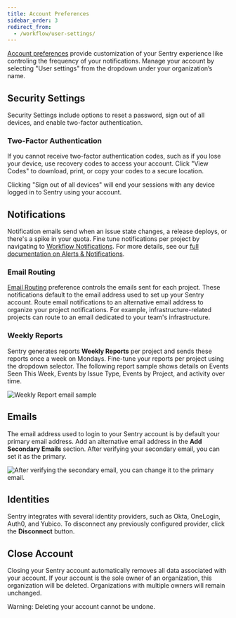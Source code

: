 ```yaml
---
title: Account Preferences
sidebar_order: 3
redirect_from:
  - /workflow/user-settings/
---
```


[Account preferences](https://sentry.io/settings/account/details/) provide customization of your Sentry experience like controling the frequency of your notifications. Manage your account by selecting "User settings" from the dropdown under your organization’s name.

## Security Settings

Security Settings include options to reset a password, sign out of all devices, and enable two-factor authentication.

### Two-Factor Authentication

If you cannot receive two-factor authentication codes, such as if you lose your device, use recovery codes to access your account. Click "View Codes" to download, print, or copy your codes to a secure location.

<Note>
<markdown>
Clicking "Sign out of all devices" will end your sessions with any device logged in to Sentry using your account.
</markdown>
</Note>

## Notifications

Notification emails send when an issue state changes, a release deploys, or there's a spike in your quota. Fine tune notifications per project by navigating to [Workflow Notifications](https://sentry.io/settings/account/notifications/workflow/). For more details, see our [full documentation on Alerts & Notifications](/product/alerts-notifications/).

### Email Routing

[Email Routing](https://sentry.io/settings/account/notifications/email/) preference controls the emails sent for each project. These notifications default to the email address used to set up your Sentry account. Route email notifications to an alternative email address to organize your project notifications. For example, infrastructure-related projects can route to an email dedicated to your team's infrastructure.

### Weekly Reports

Sentry generates reports **Weekly Reports** per project and sends these reports once a week on Mondays. Fine-tune your reports per project using the dropdown selector. The following report sample shows details on Events Seen This Week, Events by Issue Type, Events by Project, and activity over time.

![Weekly Report email sample](us-ereport.png)

## Emails

The email address used to login to your Sentry account is by default your primary email address. Add an alternative email address in the **Add Secondary Emails** section. After verifying your secondary email, you can set it as the primary.

![After verifying the secondary email, you can change it to the primary email.](change-primary-email.png)

## Identities

Sentry integrates with several identity providers, such as Okta, OneLogin, Auth0, and Yubico. To disconnect any previously configured provider, click the **Disconnect** button.

## Close Account

Closing your Sentry account automatically removes all data associated with your account. If your account is the sole owner of an organization, this organization will be deleted. Organizations with multiple owners will remain unchanged.

<Alert level="warning">Warning: Deleting your account cannot be undone.</Alert>
